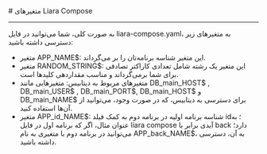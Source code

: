 

<Layout>
<Head>
<title>مستندات متغیرهای Liara Compose - لیارا</title>
<meta property="og:title" content="مستندات خدمات رایانش ابری لیارا" />
<meta property="og:description" content="مستندات مربوط آشنایی با متغیرهای قابل استفاده در Liara Compose در لیارا"  />
</Head>
# متغیرهای Liara Compose
<hr className="mb-2" />

به صورت کلی، شما می‌توانید در فایل <Important>liara-compose.yaml</Important>، به متغیرهای زیر دسترسی داشته باشید:

<div className="h-2" />
<ul>
    <li>متغیر <Important>APP_NAME$</Important>: این متغیر شناسه برنامه‌تان را بر می‌گرداند.</li>
    <li>متغیر <Important>RANDOM_STRING$</Important>: این متغیر یک رشته شامل تعدادی کاراکتر تصادفی برای شما برمی‌گرداند و مناسب مقداردهی کلیدها است.</li>
    <li>متغیرهای مربوط به دیتابیس: متغیرهایی مانند <Important>DB_main_HOST$</Important> , <Important>DB_main_USER$</Important> , <Important>DB_main_PORT$</Important>, <Important>DB_main_HOST$</Important> و <Important>DB_main_NAME$</Important> برای دسترسی به دیتابیس، که در صورت 
    وجود، می‌توانید از آن‌ها استفاده کنید.</li>
    <li>متغیر <Important>APP_id_NAME$</Important>:  شناسه برنامه اولیه در برنامه دوم به کمک فیلد id؛ به عنوان مثال، اگر که برنامه اول در فایل liara compose آیدی برابر با back دارد؛ می‌توانید در برنامه دوم با متغیری به نام <Important>APP_back_NAME$</Important>، به آن، دسترسی داشته باشید.</li>
    
</ul>



</Layout>